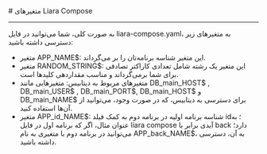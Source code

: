 

<Layout>
<Head>
<title>مستندات متغیرهای Liara Compose - لیارا</title>
<meta property="og:title" content="مستندات خدمات رایانش ابری لیارا" />
<meta property="og:description" content="مستندات مربوط آشنایی با متغیرهای قابل استفاده در Liara Compose در لیارا"  />
</Head>
# متغیرهای Liara Compose
<hr className="mb-2" />

به صورت کلی، شما می‌توانید در فایل <Important>liara-compose.yaml</Important>، به متغیرهای زیر دسترسی داشته باشید:

<div className="h-2" />
<ul>
    <li>متغیر <Important>APP_NAME$</Important>: این متغیر شناسه برنامه‌تان را بر می‌گرداند.</li>
    <li>متغیر <Important>RANDOM_STRING$</Important>: این متغیر یک رشته شامل تعدادی کاراکتر تصادفی برای شما برمی‌گرداند و مناسب مقداردهی کلیدها است.</li>
    <li>متغیرهای مربوط به دیتابیس: متغیرهایی مانند <Important>DB_main_HOST$</Important> , <Important>DB_main_USER$</Important> , <Important>DB_main_PORT$</Important>, <Important>DB_main_HOST$</Important> و <Important>DB_main_NAME$</Important> برای دسترسی به دیتابیس، که در صورت 
    وجود، می‌توانید از آن‌ها استفاده کنید.</li>
    <li>متغیر <Important>APP_id_NAME$</Important>:  شناسه برنامه اولیه در برنامه دوم به کمک فیلد id؛ به عنوان مثال، اگر که برنامه اول در فایل liara compose آیدی برابر با back دارد؛ می‌توانید در برنامه دوم با متغیری به نام <Important>APP_back_NAME$</Important>، به آن، دسترسی داشته باشید.</li>
    
</ul>



</Layout>